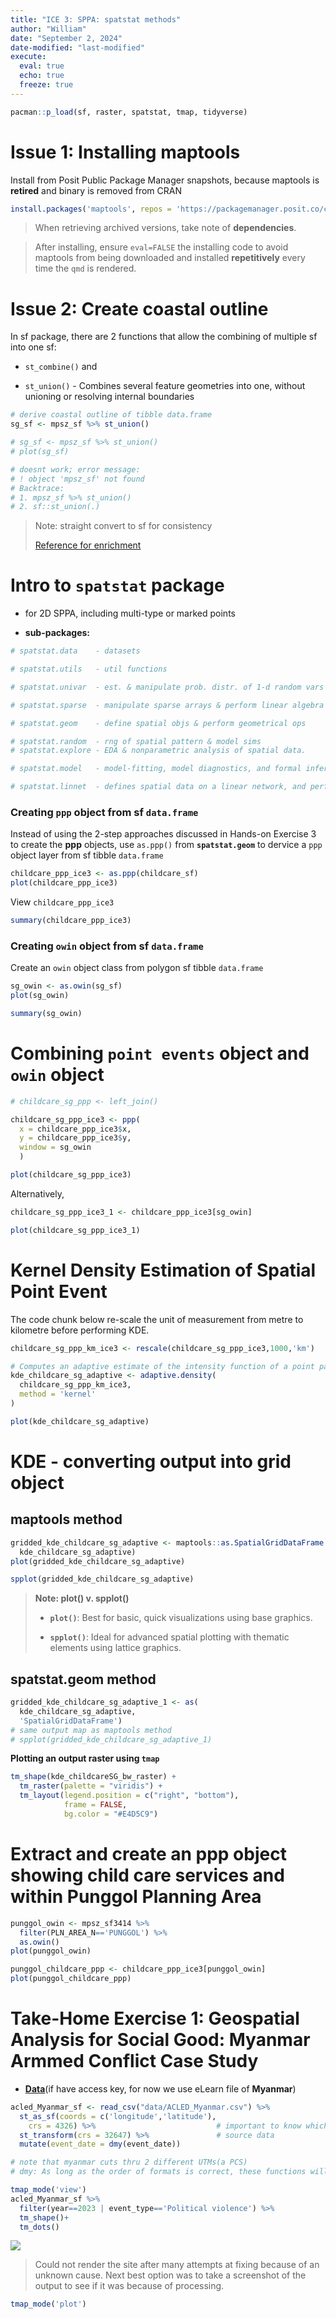 ```yaml
---
title: "ICE 3: SPPA: spatstat methods"
author: "William"
date: "September 2, 2024"
date-modified: "last-modified"
execute: 
  eval: true
  echo: true
  freeze: true
---
```


```r
pacman::p_load(sf, raster, spatstat, tmap, tidyverse)
```

# Issue 1: Installing maptools

Install from Posit Public Package Manager snapshots, because maptools is **retired** and binary is removed from CRAN

```r
install.packages('maptools', repos = 'https://packagemanager.posit.co/cran/2023-10-13')
```

> When retrieving archived versions, take note of **dependencies**.

> After installing, ensure `eval=FALSE` the installing code to avoid maptools from being downloaded and installed **repetitively** every time the `qmd` is rendered.

# Issue 2: Create coastal outline

In sf package, there are 2 functions that allow the combining of multiple sf into one sf:

-   `st_combine()` and

-   `st_union()` - Combines several feature geometries into one, without unioning or resolving internal boundaries

``` r
# derive coastal outline of tibble data.frame
sg_sf <- mpsz_sf %>% st_union()
```

```r
# sg_sf <- mpsz_sf %>% st_union()
# plot(sg_sf)

# doesnt work; error message:
# ! object 'mpsz_sf' not found
# Backtrace:
# 1. mpsz_sf %>% st_union()
# 2. sf::st_union(.)
```

> Note: straight convert to sf for consistency
>
> [Reference for enrichment](https://r-spatial.github.io/sf/reference/st_as_sf.html?q=ppp#ref-usage)

# Intro to `spatstat` package

-   for 2D SPPA, including multi-type or marked points

-   **sub-packages:**

```r
# spatstat.data    - datasets

# spatstat.utils   - util functions

# spatstat.univar  - est. & manipulate prob. distr. of 1-d random vars

# spatstat.sparse  - manipulate sparse arrays & perform linear algebra

# spatstat.geom    - define spatial objs & perform geometrical ops 

# spatstat.random  - rng of spatial pattern & model sims
# spatstat.explore - EDA & nonparametric analysis of spatial data.

# spatstat.model   - model-fitting, model diagnostics, and formal inference.

# spatstat.linnet  - defines spatial data on a linear network, and performs geometrical operations and statistical analysis on such data.
```

### Creating `ppp` object from sf `data.frame`

Instead of using the 2-step approaches discussed in Hands-on Exercise 3 to create the **ppp** objects, use `as.ppp()` from **`spatstat.geom`** to dervice a `ppp` object layer from sf tibble `data.frame`

```r
childcare_ppp_ice3 <- as.ppp(childcare_sf)
plot(childcare_ppp_ice3)
```

View `childcare_ppp_ice3`

```r
summary(childcare_ppp_ice3)
```

### Creating **`owin`** object from sf `data.frame`

Create an `owin` object class from polygon sf tibble `data.frame`

```r
sg_owin <- as.owin(sg_sf)
plot(sg_owin)
```

```r
summary(sg_owin)
```

# Combining `point events` object and `owin` object

```r
# childcare_sg_ppp <- left_join()

childcare_sg_ppp_ice3 <- ppp(
  x = childcare_ppp_ice3$x,
  y = childcare_ppp_ice3$y,
  window = sg_owin
  )
```

```r
plot(childcare_sg_ppp_ice3)
```

Alternatively,

```r
childcare_sg_ppp_ice3_1 <- childcare_ppp_ice3[sg_owin]
```

```r
plot(childcare_sg_ppp_ice3_1)
```

# Kernel Density Estimation of Spatial Point Event

The code chunk below re-scale the unit of measurement from metre to kilometre before performing KDE.

```r
childcare_sg_ppp_km_ice3 <- rescale(childcare_sg_ppp_ice3,1000,'km')

# Computes an adaptive estimate of the intensity function of a point pattern.
kde_childcare_sg_adaptive <- adaptive.density(
  childcare_sg_ppp_km_ice3,
  method = 'kernel'
)

plot(kde_childcare_sg_adaptive)
```

# KDE - converting output into grid object

::: panel-tabset
## maptools method

```r
gridded_kde_childcare_sg_adaptive <- maptools::as.SpatialGridDataFrame.im(
  kde_childcare_sg_adaptive)
plot(gridded_kde_childcare_sg_adaptive)
```

```r
spplot(gridded_kde_childcare_sg_adaptive)
```

> **Note: plot() v. spplot()**
>
> -   **`plot()`**: Best for basic, quick visualizations using base graphics.
>
> -   **`spplot()`**: Ideal for advanced spatial plotting with thematic elements using lattice graphics.

## spatstat.geom method

```r
gridded_kde_childcare_sg_adaptive_1 <- as(
  kde_childcare_sg_adaptive,
  'SpatialGridDataFrame')
# same output map as maptools method
# spplot(gridded_kde_childcare_sg_adaptive_1) 
```
:::

**Plotting an output raster using `tmap`**

```r
tm_shape(kde_childcareSG_bw_raster) + 
  tm_raster(palette = "viridis") +
  tm_layout(legend.position = c("right", "bottom"), 
            frame = FALSE,
            bg.color = "#E4D5C9")
```

# Extract and create an ppp object showing child care services and within Punggol Planning Area

```r
punggol_owin <- mpsz_sf3414 %>% 
  filter(PLN_AREA_N=='PUNGGOL') %>% 
  as.owin()
plot(punggol_owin)
```

```r
punggol_childcare_ppp <- childcare_ppp_ice3[punggol_owin]
plot(punggol_childcare_ppp)
```

# Take-Home Exercise 1: Geospatial Analysis for Social Good: Myanmar Armmed Conflict Case Study

-   [**Data**](https://acleddata.com/data/)(if have access key, for now we use eLearn file of **Myanmar**)

```r
acled_Myanmar_sf <- read_csv("data/ACLED_Myanmar.csv") %>% 
  st_as_sf(coords = c('longitude','latitude'),
    crs = 4326) %>%                           # important to know which PCS to use
  st_transform(crs = 32647) %>%               # source data
  mutate(event_date = dmy(event_date))

# note that myanmar cuts thru 2 different UTMs(a PCS)
# dmy: As long as the order of formats is correct, these functions will parse dates correctly even when the input vectors contain differently formatted dates.
```

``` r
tmap_mode('view')
acled_Myanmar_sf %>% 
  filter(year==2023 | event_type=='Political violence') %>% 
  tm_shape()+
  tm_dots()
```

![](images/clipboard-2520272258.png)

> Could not render the site after many attempts at fixing because of an unknown cause. Next best option was to take a screenshot of the output to see if it was because of processing.

```r
tmap_mode('plot')
```
